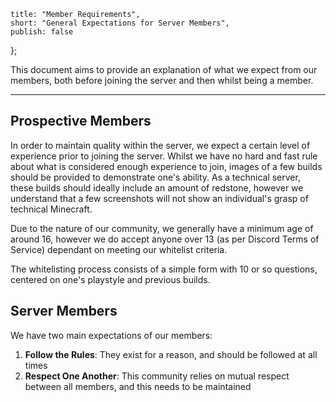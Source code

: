 	title: "Member Requirements",
	short: "General Expectations for Server Members",
	publish: false
};

This document aims to provide an explanation of what we expect from our members, both before joining the server and then whilst being a member.

---

## Prospective Members

In order to maintain quality within the server, we expect a certain level of experience prior to joining the server. Whilst we have no hard and fast rule about what is considered enough experience to join, images of a few builds should be provided to demonstrate one's ability. As a technical server, these builds should ideally include an amount of redstone, however we understand that a few screenshots will not show an individual's grasp of technical Minecraft.

Due to the nature of our community, we generally have a minimum age of around 16, however we do accept anyone over 13 (as per Discord Terms of Service) dependant on meeting our whitelist criteria.

The whitelisting process consists of a simple form with 10 or so questions, centered on one's playstyle and previous builds.

## Server Members

We have two main expectations of our members:
1. **Follow the Rules**: They exist for a reason, and should be followed at all times
2. **Respect One Another**: This community relies on mutual respect between all members, and this needs to be maintained
